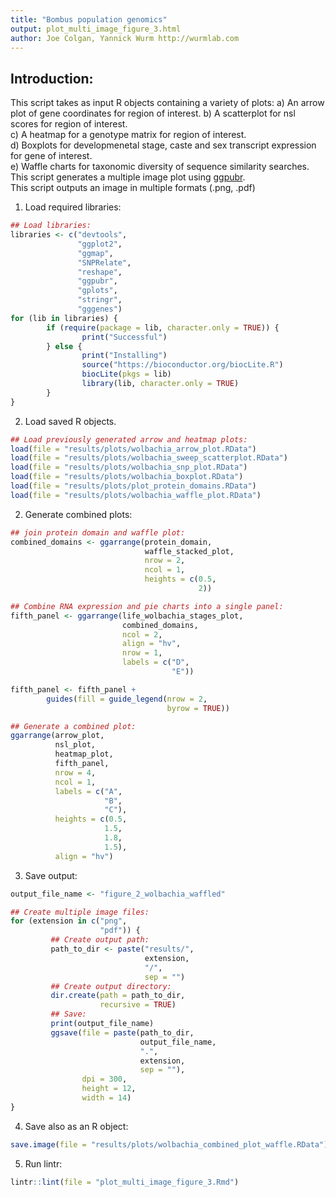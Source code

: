 ```yaml
---
title: "Bombus population genomics"
output: plot_multi_image_figure_3.html
author: Joe Colgan, Yannick Wurm http://wurmlab.com
---
```


## Introduction:
This script takes as input R objects containing a variety of plots:
a) An arrow plot of gene coordinates for region of interest. 
b) A scatterplot for nsl scores for region of interest.  
c) A heatmap for a genotype matrix for region of interest.  
d) Boxplots for developmenetal stage, caste and sex transcript expression for gene of interest.  
e) Waffle charts for taxonomic diversity of sequence similarity searches.  
This script generates a multiple image plot using [ggpubr](http://www.sthda.com/english/articles/24-ggpubr-publication-ready-plots/).  
This script outputs an image in multiple formats (.png, .pdf)

1. Load required libraries:

```r
## Load libraries:
libraries <- c("devtools",
               "ggplot2",
               "ggmap",
               "SNPRelate",
               "reshape",
               "ggpubr",
               "gplots",
               "stringr",
               "gggenes")
for (lib in libraries) {
        if (require(package = lib, character.only = TRUE)) {
                print("Successful")
        } else {
                print("Installing")
                source("https://bioconductor.org/biocLite.R")
                biocLite(pkgs = lib)
                library(lib, character.only = TRUE)
        }
}
```

2. Load saved R objects.

```r
## Load previously generated arrow and heatmap plots:
load(file = "results/plots/wolbachia_arrow_plot.RData")
load(file = "results/plots/wolbachia_sweep_scatterplot.RData")
load(file = "results/plots/wolbachia_snp_plot.RData")
load(file = "results/plots/wolbachia_boxplot.RData")
load(file = "results/plots/plot_protein_domains.RData")
load(file = "results/plots/wolbachia_waffle_plot.RData")
```

2. Generate combined plots:

```r
## join protein domain and waffle plot:
combined_domains <- ggarrange(protein_domain,
                              waffle_stacked_plot,
                              nrow = 2,
                              ncol = 1,
                              heights = c(0.5,
                                          2))

## Combine RNA expression and pie charts into a single panel:
fifth_panel <- ggarrange(life_wolbachia_stages_plot,
                         combined_domains,
                         ncol = 2,
                         align = "hv",
                         nrow = 1,
                         labels = c("D",
                                    "E"))

fifth_panel <- fifth_panel +
        guides(fill = guide_legend(nrow = 2,
                                   byrow = TRUE))

## Generate a combined plot:
ggarrange(arrow_plot,
          nsl_plot,
          heatmap_plot,
          fifth_panel,
          nrow = 4,
          ncol = 1,
          labels = c("A",
                     "B",
                     "C"),
          heights = c(0.5,
                     1.5,
                     1.8,
                     1.5),
          align = "hv")
```

3. Save output:

```r
output_file_name <- "figure_2_wolbachia_waffled"

## Create multiple image files:
for (extension in c("png",
                    "pdf")) {
         ## Create output path:
         path_to_dir <- paste("results/",
                              extension,
                              "/",
                              sep = "")
         ## Create output directory:
         dir.create(path = path_to_dir,
                    recursive = TRUE)
         ## Save:
         print(output_file_name)
         ggsave(file = paste(path_to_dir,
                             output_file_name,
                             ".",
                             extension,
                             sep = ""),
                dpi = 300,
                height = 12,
                width = 14)
}
```

4. Save also as an R object:

```r
save.image(file = "results/plots/wolbachia_combined_plot_waffle.RData")
```

5. Run lintr:

```r
lintr::lint(file = "plot_multi_image_figure_3.Rmd")
```
